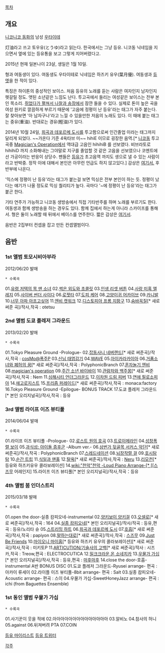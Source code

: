 [[목차]]
== 개요 ==
[[니코니코 동화]]의 남성 [[우타이테]]

灯油라고 쓰고 토우유(とうゆ)라고 읽는다. 한국에서는 그냥 등유. 니코동 닉네임을 지으면서 옆에 있는 등유통을 보고 그렇게 지어버렸다고.

2015년 현재 일본나이 23살, 생일은 1월 10일.

형과 여동생이 있다. 여동생도 우타이테로 닉네임은 하즈키 유우(葉月優). 여동생과 [http://www.nicovideo.jp/watch/sm17976691 듀엣]을 한 적이 있다.

특징은 하이톤의 중성적인 보이스. 처음 등유의 노래를 듣는 사람은 여자인지 남자인지 헷갈릴 정도. 앳된 소년같은 느낌도 난다. 투고곡에서 들리는 여성같은 보이스는 전부 본인 목소리. [[쥐었다가 펼쳐서 나찰과 송장]]에서 잠깐 들을 수 있다. 실제로 톤이 높은 곡을 여성 원키로 깔끔하게 부르기 때문에 '고음에 정평이 난 등유'라는 태그가 자주 붙는다. 잘 찾아보면 '아 남자구나'라고 느낄 수 있을만한 저음의 노래도 있다. 이 때에 붙는 태그는 중유(重油). 반대로는 경유(輕油)가 있다.

2014년 10월 24일, [[희곡과 데포르메 도시]]를 투고함으로써 인간졸업 이라는 태그까지 달리게 되었다. ~~가온다 기준 4옥타브 미~~ hihiE 이므로 굉장한 음역.[* [[니코동]] 투고곡중 [[Magician's Operation]]에서 역대급 고음인 hihihiB 를 선보였다. 비브라토로 hihihiD 까지 소화해내는 그야말로 지구를 졸업할 것 같은 고음을 선보였으나 코멘트에선 가공이라는 반응이 상당수. 팬들은 [[등유]]가 초고음역 까지도 생으로 낼 수 있는 사람이라고 반박중. 정작 이에 대해서 본인은 아무런 언급도 하지 않고있다.]  감상은 [http://www.nicovideo.jp/watch/sm24760122 여기서.] 후반부에 나온다.

'믹스에 정평이 난 등유'라는 태그가 붙는걸 보면 믹싱은 전부 본인이 하는 듯. 정평이 났다는 얘기가 나올 정도로 믹싱 퀄리티가 높다. 곡마다 '~에 정평이 난 등유'라는 태그가 붙곤 한다.

기타 연주가 가능하고 니코동 생방송에서 직접 기타반주를 하며 노래를 부르기도 한다. 여동생과 함께 생방송을 하는 경우도 있다. 함께 집에서 하는게 아니라 스카이프를 통해서. 형은 둘이 노래할 때 뒤에서 베이스를 연주한다. 짧은 감상은 [http://www.nicovideo.jp/watch/sm19920555 여기서].

음반은 2집부터 컨셉을 잡고 만든 컨셉앨범이다.


== 음반 ==
=== 1st 앨범 토모시비아부라 ===

{{{#!html
<script type="text/javascript" src="http://ext.nicovideo.jp/thumb_watch/sm18103177?w=490&h=307"></script><noscript><a href="http://www.nicovideo.jp/watch/sm18103177">【ニコニコ動画】【クロスフェード】　トモシビアブラ / 灯油　【6月20日発売】</a></noscript>
}}}

2012/06/20 발매

 * 수록곡
01.[[유령 저택의 목 맨 소녀]]
02.[[썩은 외도와 초콜릿]]
03.[[인생 리셋 버튼]]
04.[[사랑 미혹 엘레지]]
05.[[사이버 썬더 사이다]]
06.[[로젯타]]
07.[[도피 케어]]
08.[[고양이귀 어카이브]]
09.[[카니발]]
10.[[너무 아파 아프고싶어]]
11.[[엔비 캣워크]]
12.[[디스토피아 프롬 지팡구]]
13.[[숨바꼭질]][* 새로 써준 곡]/작사,작곡 : otetsu

=== 2nd 앨범 도쿄 플레저 그라운드 ===

{{{#!html
<script type="text/javascript" src="http://ext.nicovideo.jp/thumb_watch/sm20095168?w=490&h=307"></script><noscript><a href="http://www.nicovideo.jp/watch/sm20095168">【ニコニコ動画】【2/20発売】トーキョープレジャーグラウンド / 灯油【クロスフェード】</a></noscript>
}}}

2013/02/20 발매

 * 수록곡
01.Tokyo Pleasure Ground -Prologue-
02.[[잡동사니 네버랜드]][* 새로 써준곡]/작사,작곡 : [[cosMo@폭주P]]
03.[[신님 태엽감기]]
04.[[WAVE]]
05.[[아이카라카이아]]
06.[[거품소녀와 폐허의 꿈]][* 새로 써준곡]/작사,작곡 : PolyphonicBranch
07.[[혼자놀기 엔비]]
08.[[magician's operation]]
09.[[주간 소년 바이바이]]
10.[[관람차와 백주몽]][* 새로 써준곡]/작사,작곡 : Nem
11.[[심해시티 언더그라운드]]
12.[[이차원 드림 피버]]
13.[[연애 필로소피아]]
14.[[에고로지스트]]
15.[[프리즘 퍼레이드]][* 새로 써준곡]/작사,작곡 : monaca:factory
16.Tokyo Pleasure Ground -Epilogue-
BONUS TRACK
17.도쿄 플레저 그라운드[* 본인 오리지널곡]/작사,작곡 : 등유

=== 3rd 앨범 라이프 이즈 뷰티풀 ===

{{{#!html
<script type="text/javascript" src="http://ext.nicovideo.jp/thumb_watch/sm23618888?w=490&h=307"></script><noscript><a href="http://www.nicovideo.jp/watch/sm23618888">【ニコニコ動画】【6/4日発売】ライフイズビューティフル / 灯油【全曲クロスフェード】</a></noscript>
}}}

2014/06/04 발매

 * 수록곡
01.라이프 이즈 뷰티풀 -Prologue-
02.[[로스트 원의 호곡]]
03.[[트로이메라인]]
04.[[성창폭렬 보이]]
05.[[과식성: 아이돌 증후군]] -Album ver.-
06.[[삼번가 뒷골목 서커스 악단]][* 새로 써준곡]/작사,작곡 : PolyphonicBranch
07.[[스레드네이션]]
08.[[뇌장작렬 걸]]
09.[[호시탐탐]]
10.[[순간 트립]]
11.[[식일과 맨홀]]
12.[[탈옥]][* 새로 써준곡]/작사,작곡 : [[Neru]]
13.[[리모컨]][* 등유와 하즈키유우 콜라보레이션]
14.[[wiki:"천악"천악 -Loud Piano Arrange-[* [[스즈무]] 어레인지]
15.라이프 이즈 뷰티풀[* 본인 오리지널곡]/작사,작곡：등유

=== 4th 앨범 붐 인더스트리 ===

{{{#!html
<script type="text/javascript" src="http://ext.nicovideo.jp/thumb_watch/sm25726498?w=490&h=307"></script><noscript><a href="http://www.nicovideo.jp/watch/sm25726498">【ニコニコ動画】【全曲クロスフェード】ブームインダストリー/灯油【3月18日発売】</a></noscript>
}}}

2015/03/18 발매

 * 수록곡
01.open the door-실종 캄피오네-instrumental
02.[[양키보이 양키걸]]
03.[[오셀로]][* 새로 써준곡]/작사,작곡 : 164
04.[[실종 캄피오네]][* 본인 오리지널곡]/작사/작곡 : 등유,편곡 : 등유/노리타 슌
05.[[스트리밍 하트]]
06.[[희곡과 데포르메 도시]]
07.[[호흡]][* 새로 써준곡]/작사,작곡 : papiyon
08.[[말하는대로]][* 새로 써준곡]/작사,작곡 : [[스즈무]]
09.[[Just Be Friends]]
10.[[마이오니 마이홈]][* 등유와 하즈키 유우의 콜라보레이션][* 새로 써준곡]/작사,작곡 : 미키토P
11.[[ARTICUTION/기술사의 고백]][* 새로 써준곡]/작사 : 시즈카,작곡 : Treow,편곡 : ELECTROCUTICA
12.[[밀크크라운 온 소네치카]]
13.[[우물가 가십]][* 본인 오리지널곡]/작사,작곡 : 등유,편곡 : [[마후마후]]
14.close the door-호흡-instrumental
A반 BONUS DISC
01.도쿄 플레저 그라운드-Ryusei arrange- 편곡 : 아카이 류세이
02.라이플 이즈 뷰티풀-8bit arrange- 편곡 : Salt
03.실종 캄피오네-Acoustic arrange- 편곡 : 스이
04.우물가 가십-SweetHoneyJazz arrange- 편곡 : ichi (from Baguettes Ensemble)

=== 1st 동인 앨범 우물가 가십 ===

{{{#!html
<script type="text/javascript" src="http://ext.nicovideo.jp/thumb_watch/sm15231087?w=490&h=307"></script><noscript><a href="http://www.nicovideo.jp/watch/sm15231087">【ニコニコ動画】【C80】『井戸端GOSHIP』ぴずやの独房 feat.灯油【クロスフェード】</a></noscript>
}}}

 * 수록곡
01.사기꾼이 웃을 적에
02.아아아아아아아아아아아아아아
03.알비노
04.참사의 허니
05.against
06.뒤져버려 PTA
07.COIN


[http://www.nicovideo.jp/mylist/15840603 등유 마이리스트]
[http://twitter.com/touyukan 등유 트위터]


[[각주]]
